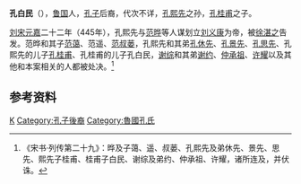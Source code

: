 '''孔白民'''（{{bd|5世纪|？|445年||catIdx=K}}），[[鲁郡|鲁国]]人，[[孔子|孔子]]后裔，代次不详，[[孔熙先|孔熙先]]之孙，[[孔桂甫|孔桂甫]]之子。

[[刘宋|刘宋]][[元嘉_(刘宋)|元嘉]]二十二年（445年），孔熙先与[[范晔_(史家)|范晔]]等人谋划立[[刘义康|刘义康]]为帝，被[[徐湛之|徐湛之]]告发。范晔和其子[[范蔼|范蔼]]、范遥、[[范叔蒌|范叔蒌]]，孔熙先和其弟[[孔休先|孔休先]]、[[孔景先|孔景先]]、[[孔思先|孔思先]]、孔熙先的儿子[[孔桂甫|孔桂甫]]、孔桂甫的儿子孔白民，[[谢综|谢综]]和其弟[[谢约|谢约]]、[[仲承祖|仲承祖]]、[[许耀|许耀]]以及其他和本案相关的人都被处决。<ref>《宋书·列传第二十九》：晔及子蔼、遥、叔蒌、孔熙先及弟休先、景先、思先、熙先子桂甫、桂甫子白民、谢综及弟约、仲承祖、许耀，诸所连及，并伏诛。</ref>

==参考资料==
{{reflist}}

[[Category:刘宋被处决者|K]]
[[Category:孔子後裔|Category:孔子後裔]]
[[Category:魯國孔氏|Category:魯國孔氏]]